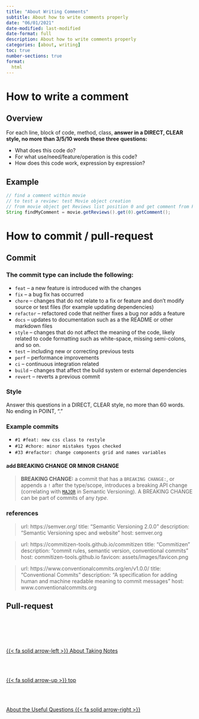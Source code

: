 ```yaml
---
title: "About Writing Comments"
subtitle: About how to write comments properly
date: "06/01/2021"
date-modified: last-modified
date-format: full
description: About how to write comments properly
categories: [about, writing]
toc: true
number-sections: true
format:
  html
---
```


# How to write a comment

## Overview

For each line, block of code, method, class, **answer in a DIRECT, CLEAR style, no more than 3/5/10 words these three questions:**

- What does this code do?
- For what use/need/feature/operation is this code?
- How does this code work, expression by expression?

## Example

```java
// find a comment within movie
// to test a review: test Movie object creation
// from movie object get Reviews list position 0 and get comment from Review
String findMyComment = movie.getReviews().get(0).getComment();
```

# How to commit / pull-request

## Commit

### The commit type can include the following:

-   `feat` – a new feature is introduced with the changes
-   `fix` – a bug fix has occurred
-   `chore` – changes that do not relate to a fix or feature and don't modify source or test files (for example updating dependencies)
-   `refactor` – refactored code that neither fixes a bug nor adds a feature
-   `docs` – updates to documentation such as a the README or other markdown files
-   `style` – changes that do not affect the meaning of the code, likely related to code formatting such as white-space, missing semi-colons, and so on.
-   `test` – including new or correcting previous tests
-   `perf` – performance improvements
-   `ci` – continuous integration related
-   `build` – changes that affect the build system or external dependencies
-   `revert` – reverts a previous commit

### Style
Answer this questions in a DIRECT, CLEAR style, no more than 60 words. No ending in POINT, "."

### Example commits

- `#1 #feat: new css class to restyle`
- `#12 #chore: minor mistakes typos checked`
- `#33 #refactor: change components grid and names variables`

#### add BREAKING CHANGE OR MINOR CHANGE

> **BREAKING CHANGE:** a commit that has a `BREAKING CHANGE:`, or appends a `!` after the type/scope, introduces a breaking API change (correlating with [`MAJOR`](http://semver.org/#summary) in Semantic Versioning). A BREAKING CHANGE can be part of commits of any _type_.

### references

> url: https://semver.org/
title: "Semantic Versioning 2.0.0"
description: "Semantic Versioning spec and website"
host: semver.org

> url: https://commitizen-tools.github.io/commitizen
title: "Commitizen"
description: "commit rules, semantic version, conventional commits"
host: commitizen-tools.github.io
favicon: assets/images/favicon.png

> url: https://www.conventionalcommits.org/en/v1.0.0/
title: "Conventional Commits"
description: "A specification for adding human and machine readable meaning to commit messages"
host: www.conventionalcommits.org

## Pull-request




<!--- navLinks -->
<br><br>
<div class=row>
<br>
<div class='column left previous'>
<br>
[{{< fa solid arrow-left >}} About Taking Notes](/about/about-learning-take-notes.qmd)
<br>
</div>
<br>
<div class='column center'>
<br>
[{{< fa solid arrow-up >}} top](#top)
<br>
</div>
<br>
<div class='column right next'>
<br>
[About the Useful Questions  {{< fa solid arrow-right >}}](/about/about-learning-questions.qmd)
<br>
</div>
<br>
</div>
